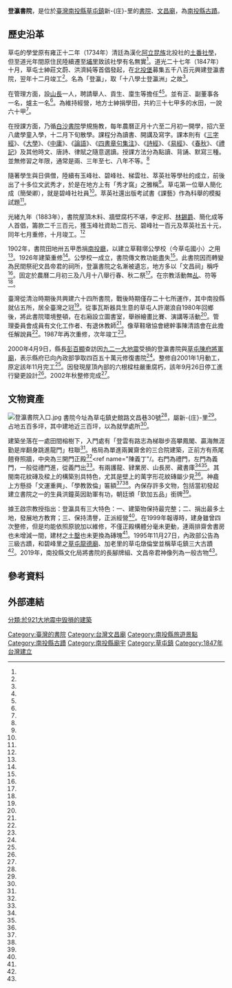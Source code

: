 {{otheruse|subject=做為南投縣古蹟的登瀛書院|other=又名「淡水館」的登瀛書院|登瀛書院 (臺北市)}}
{{coord|23.988950|120.667275|format=dms|display=title}}
{{tw monument
|name=登瀛書院
|formername=登瀛書院
|image=登瀛書院主殿.jpg
|imagename=正殿
{{Infobox mapframe|tyep=shape|zoom=14|frame-width=280}}
|othername= 
|formalname=
|level=縣定古蹟 
|class=書院 
|time=道光二十八年（1848年）
|location={{TWN}}[[南投縣|南投縣]][[草屯鎮|草屯鎮]]新-{庄}-里史館路文昌巷30號
|open=
|cost=
|website=
|date=1985年11月27日
|reg_url=https://nchdb.boch.gov.tw/assets/advanceSearch/monument/19851127000032 
}}

'''登瀛書院'''，是位於[[臺灣|臺灣]][[南投縣|南投縣]][[草屯鎮|草屯鎮]]新-{庄}-里的[[台灣書院列表|書院]]、[[文昌廟|文昌廟]]，為[[南投縣古蹟|南投縣古蹟]]。
==歷史沿革==
草屯的學堂原有雍正十二年（1734年）清廷為漢化[[阿立昆族|阿立昆族]]北投社的[[土番社學|土番社學]]，但至道光年間原住民陸續遷至[[埔里|埔里]]致該社學有名無實<ref name="陳義丁"/>。道光二十七年（1847年）十月，草屯士紳莊文蔚、洪濟純等首倡發起，在[[北投堡|北投堡]]募集五千八百元興建登瀛書院，翌年十二月竣工<ref name="黃興隆"/>。名為「登瀛」，取「十八學士登瀛洲」之故<ref name="廖志晃"/>。

在管理方面，設[[山長|山長]]一人，聘請舉人、貢生、廩生等擔任<ref name="陳義丁"/><ref name="李展平"/>。並有正、副董事各一名，爐主一名<ref name="李展平"/>。為維持經營，地方士紳捐學田，共約三十七甲多的水田，一說六十甲<ref name="黃興隆"/>。

在授課方面，乃循[[白沙書院|白沙書院]]學規施教，每年農曆正月十六至二月初一開學，招六至八歲學童入學，十二月下旬散學。課程分為讀書、開講及寫字。課本則有《[[三字經|三字經]]》、《[[大學_(經傳)|大學]]》、《[[中庸|中庸]]》、《[[論語|論語]]》、《[[四書章句集注|四書章句集注]]》、《[[詩經|詩經]]》、《[[易經|易經]]》、《[[春秋_(書)|春秋]]》、《[[禮記|禮記]]》及其他時文、唐詩、律賦之隨意選讀。授課方法分為點讀、背誦、默寫三種。並無修習之年限，通常是兩、三年至七、八年不等。<ref name="黃興隆"/>

隨著學生與日俱僧，陸續有玉峰社、碧峰社、梯雲社、萃英社等學社的成立，前後出了十多位文武秀才，於是在地方上有「秀才窩」之雅稱<ref name="黃興隆"/>。草屯第一位舉人簡化成（簡榮卿），就是碧峰社社員<ref name="胡坤仲"/>。萃英社還出版考試書《課藝》作為科舉的模擬試題<ref name="段鴻裕"/>。

光緒九年（1883年），書院屋頂木料、牆壁腐朽不堪，李定邦、[[林錫爵|林錫爵]]、簡化成等人首倡，籌款二千三百元，獲玉峰社資助二百元、碧峰社一百元及萃英社五十元，同年七月重修，十月竣工。<ref name="黃興隆"/>

1902年，書院田地卅五甲悉捐[[南投廳|南投廳]]，以建立草鞋墎公學校（今草屯國小）之用<ref name="李展平"/>。1926年建築重修<ref name="黃興隆"/>。公學校一成立，書院傳文教功能盡失<ref name="曹文娟"/>。此書院因而轉變為民間祭祀文昌帝君的祠所，登瀛書院之名漸被遺忘，地方多以「文昌祠」稱呼<ref name="曹韻怡"/>。固定於農曆二月初三及八月十八舉行春、秋二祭<ref name="1994-09-24"/>。在宗教活動無[[扶乩|乩]]、符等<ref name="曹文娟"/>。

臺灣從清治時期後共興建六十四所書院，戰後時期僅存二十七所運作，其中南投縣就佔五所，居全臺灣之冠<ref name="廖志晃"/>。從事瓦斯器具生意的草屯人許潮浪自1980年回鄉後，將此書院環境整頓，在右廂設立圖書室，舉辦繪畫比賽、演講等活動<ref name="曹韻怡"/>。管理委員會成員有文化工作者、有退休教師<ref name="曹文娟"/>。像草鞋墩協會總幹事陳清誥會在此擔任解說員<ref name="陳界良2"/>。1987年再次重修，次年竣工<ref name="黃興隆"/>。

2000年4月9日，縣長[[彭百顯|彭百顯]]查訪因[[九二一大地震|九二一大地震]]受損的登瀛書院與[[草屯陳府將軍廟|草屯陳府將軍廟]]，表示縣府已向內政部爭取四百五十萬元修復書院<ref name="莊芳銘"/>。整修自2001年1月動工，原定該年11月完工<ref name="陳界良1"/>。因發現屋頂內部的六根樑柱嚴重腐朽，該年9月26日停工進行變更設計<ref name="陳界良3"/>。2002年秋整修完成<ref name="陳界良4"/>。

==文物資產==
[[File:登瀛書院入口.jpg|thumb]]
書院今址為草屯鎮史館路文昌巷30號<ref name="黃興隆"/>，屬新-{庄}-里<ref name="1994-09-24"/>。占地五百多坪，其中建地近三百坪，以為就學處所<ref name="黃興隆"/>。

建築坐落在一處田間榕樹下，入門處有「登雲有路志為梯聯步高攀鳳閣、贏海無涯勤是岸翻身跳進龍門」柱聯<ref name="曹文娟"/>。格局為單進兩翼齋舍的三合院建築，正前方有燕尾翹脊照牆，中央為三開門正殿<ref name="李展平"/><ref name="陳義丁"/。右門為禮門，左門為義門，一般從禮門進，從義門出<ref name="曹韻怡"/>。有兩護龍、肄業房、山長房、藏書庫<ref name="陳義丁"/><ref name="李展平"/>。其閩南花紋磚及樑上的構築別具特色，尤其是壁上的萬字形花紋磚屬少見<ref name="黃興隆"/>。神龕上方懸掛「文運重興」、「學教敦倫」匾額<ref name="陳義丁"/><ref name="李展平"/>。內保存許多文物，包括當初發起建立書院之一的生員洪鐘英因助軍有功，朝廷頒「欽加五品」銜牌<ref name="陳義丁"/>。

據王啟宗教授指出：登瀛具有三大特色：一、建築物保持最完整；二、捐出最多土地，發展地方教育；三、保持清譽，正派經營<ref name="李展平"/>。在1999年報導時，建身雖曾四次整修，但是均能依照原貌加以維修，不僅正殿構體分毫未更動，連兩排齋舍書房也未增減一間，建材之[[土角厝|土墼]]也未更換為磚塊<ref name="陳義丁"/>。1995年11月27日，內政部公告為三級古蹟，和碧峰里之[[草屯龍德廟|草屯龍德廟]]、加老里的草屯燉倫堂並稱草屯鎮三大古蹟<ref name="曹文娟"/>。2019年，南投縣文化局將書院的長腳牌組、文昌帝君神像列為一般古物<ref name="張協昇"/>。

==參考資料==
{{Reflist|35em|refs =

<ref name="廖志晃">{{Cite news|url=https://www.chinatimes.com/newspapers/20150108001599-260107?chdtv|title=汗漫書院 傳承南投文風|author=廖志晃|language=zh-tw|newspaper=《中國時報》|date=2015-01-08|accessdate=2020-03-19}}</ref>

<ref name="張協昇">{{Cite news|url=https://news.ltn.com.tw/news/Nantou/breakingnews/2927503|title=南投逾350年歷史的「樹瘤香爐」等12座宮廟文物指定為古物|author=張協昇|language=zh-tw|newspaper=《自由時報》|date=2019-09-26|accessdate=2020-03-19|archive-date=2020-03-19|archive-url=https://web.archive.org/web/20200319053458/https://news.ltn.com.tw/news/Nantou/breakingnews/2927503|dead-url=no}}</ref>

<ref name="曹韻怡">{{Cite news|url=|title=《以廟為家做義工 書院文風待傳揚》 草屯登瀛書院有緣人來看顧|author=曹韻怡|language=zh-tw|newspaper=《聯合報》|date=1994-07-21|accessdate=}}</ref>

<ref name="李展平">{{Cite news|url=|title=史蹟源流 百年學堂登瀛書院|author=李展平|language=zh-tw|newspaper=《聯合報》|date=1998-04-20|accessdate=}}</ref>

<ref name="胡坤仲">{{Cite news|url=|title=史事史話 草屯首位文舉人 亂事立戰功|author=胡坤仲|language=zh-tw|newspaper=《聯合報》|date=1998-11-13|accessdate=}}</ref>

<ref name="黃興隆">{{Cite news|url=|title=草屯登瀛書院 國家三級古蹟|author=黃興隆|language=zh-tw|newspaper=《中國時報》|date=1996-10-18|accessdate=}}</ref>

<ref name="莊芳銘">{{Cite news|url=|title=登瀛書院、南埔陳府將軍廟 彭百顯訪視古蹟受損情形|author=莊芳銘|language=zh-tw|newspaper=《聯合報》|date=2000-04-10|accessdate=}}</ref>

<ref name="陳界良1">{{Cite news|url=|title=登瀛書院被雷劈 古蹟避險聲催|author=陳界良|language=zh-tw|newspaper=《中國時報》|date=2002-01-31|accessdate=}}</ref>

<ref name="陳界良2">{{Cite news|url=|title=草鞋墩協會提供社區文化饗宴|author=陳界良|language=zh-tw|newspaper=《中國時報》|date=2002-07-28|accessdate=}}</ref>

<ref name="陳界良3">{{Cite news|url=|title=雨季將屆 古蹟登瀛書院 未修復 院方擔心二度傷害縣府：正呈報變更設計|author=陳界良|language=zh-tw|newspaper=《中國時報》|date=2002-03-21|accessdate=}}</ref>

<ref name="陳界良4">{{Cite news|url=|title=登瀛書院 重展古樸風華|author=陳界良|language=zh-tw|newspaper=《中國時報》|date=2002-09-18|accessdate=}}</ref>

<ref name="陳義丁">{{Cite news|url=|title=古老學堂完整保存|author=陳義丁|language=zh-tw|newspaper=《聯合報》|date=1999-01-16|accessdate=}}</ref>

<ref name="曹文娟">{{Cite news|url=|title=登瀛書院草屯最古老學堂|author=曹文娟|language=zh-tw|newspaper=《聯合報》|date=1998-08-22|accessdate=}}</ref>

<ref name="段鴻裕">{{Cite news|url=|title=紀雅博 收集古早印刷品 最特別的是清朝「課藝」書冊 是科舉考試模擬試題|author=段鴻裕|language=zh-tw|newspaper=《聯合報》|date=2002-07-30|accessdate=}}</ref>

<ref name="1994-09-24">{{Cite news|url=|title=文昌祠秋祭儀式隆重國中、小學生前往觀禮上了寶貴一課|author=|language=zh-tw|newspaper=《中國時報》|date=1994-09-24|accessdate=}}</ref>

}}

==外部連結==
{{Commons cat|Dengying Academy}}
{{portal bar|南投|建築|道教|border=no}}
{{台灣縣市定古蹟}}
{{南投縣文化資產}}
{{臺灣的書院}}
{{921大地震}}
[[Category:臺灣的書院|Category:臺灣的書院]]
[[Category:台灣文昌廟|Category:台灣文昌廟]]
[[Category:南投縣旅遊景點|Category:南投縣旅遊景點]]
[[Category:南投縣古蹟|Category:南投縣古蹟]]
[[Category:南投縣廟宇|Category:南投縣廟宇]]
[[Category:草屯鎮|Category:草屯鎮]]
[[Category:1847年台灣建立|Category:1847年台灣建立]]
[[分類:於921大地震中毁損的建築|分類:於921大地震中毁損的建築]]